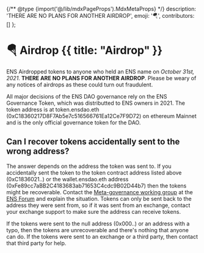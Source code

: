 {/** @type {import('@/lib/mdxPageProps').MdxMetaProps} */}
    description: 'THERE ARE NO PLANS FOR ANOTHER AIRDROP',
    emoji: '🪂',
    contributors: []
};

# 🪂 Airdrop {{ title: "Airdrop" }}

<Note>ENS Airdropped tokens to anyone who held an ENS name on _October 31st, 2021_. **THERE ARE NO PLANS FOR ANOTHER AIRDROP**. Please be weary of any notices of airdrops as these could turn out fraudulent.</Note>

All major decisions of the ENS DAO governance rely on the ENS Governance Token, which was distributted to ENS owners in 2021. The token address is at token.ensdao.eth (0xC18360217D8F7Ab5e7c516566761Ea12Ce7F9D72) on ethereum Mainnet and is the only official governance token for the DAO.

## Can I recover tokens accidentally sent to the wrong address?

The answer depends on the address the token was sent to. If you accidentally sent the token to the token contract address listed above (0xC1836021..) or the wallet.ensdao.eth address (0xFe89cc7aBB2C4183683ab71653C4cdc9B02D44b7) then the tokens might be recoverable. Contact the [Meta-governance working group](/dao/stewards/) at the [ENS Forum](https://discuss.ens.domains) and explain the situation. Tokens can only be sent back to the address they were sent from, so if it was sent from an exchange, contact your exchange support to make sure the address can receive tokens.

If the tokens were sent to the null address (0x000..) or an address with a typo, then the tokens are unrecoverable and there's nothing that anyone can do. If the tokens were sent to an exchange or a third party, then contact that third party for help.

